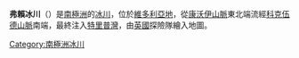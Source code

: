 {{coord|76|38|S|162|18|E|source:GNIS|display=title}}

'''弗賴冰川'''（{{lang-en|Fry Glacier}}）是[[南極洲|南極洲]]的[[冰川|冰川]]，位於[[維多利亞地|維多利亞地]]，從[[康沃伊山脈|康沃伊山脈]]東北端流經[[科克伍德山脈|科克伍德山脈]]南端，最終注入[[特里普灣|特里普灣]]，由[[英國|英國]]探險隊繪入地圖。

{{DEFAULTSORT:Fry Glacier}}
[[Category:南極洲冰川|Category:南極洲冰川]]


{{ScottCoast-geo-stub}}